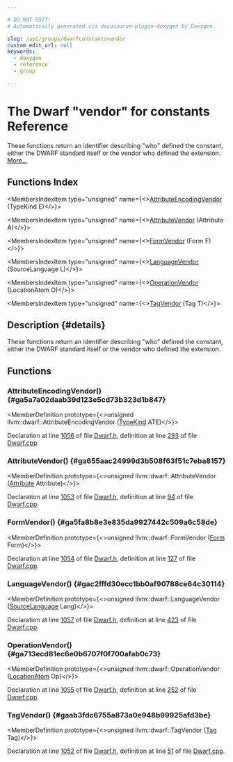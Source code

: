 ```yaml
---

# DO NOT EDIT!
# Automatically generated via docusaurus-plugin-doxygen by Doxygen.

slug: /api/groups/dwarfconstantsvendor
custom_edit_url: null
keywords:
  - doxygen
  - reference
  - group

---
```





# The Dwarf "vendor" for constants Reference

<DoxygenPage pluginConfig={pluginConfig}>

These functions return an identifier describing &quot;who&quot; defined the constant, either the DWARF standard itself or the vendor who defined the extension. <a href="#details">More...</a>

## Functions Index

<MembersIndex>

<MembersIndexItem
  type="unsigned"
  name={<><a href="#ga5a7a02daab39d123e5cd73b323d1b847">AttributeEncodingVendor</a> (TypeKind E)</>}>
</MembersIndexItem>

<MembersIndexItem
  type="unsigned"
  name={<><a href="#ga655aac24999d3b508f63f51c7eba8157">AttributeVendor</a> (Attribute A)</>}>
</MembersIndexItem>

<MembersIndexItem
  type="unsigned"
  name={<><a href="#ga5fa8b8e3e835da9927442c509a6c58de">FormVendor</a> (Form F)</>}>
</MembersIndexItem>

<MembersIndexItem
  type="unsigned"
  name={<><a href="#gac2fffd30ecc1bb0af90788ce64c30114">LanguageVendor</a> (SourceLanguage L)</>}>
</MembersIndexItem>

<MembersIndexItem
  type="unsigned"
  name={<><a href="#ga713ecd81ec6e0b6707f0f700afab0c73">OperationVendor</a> (LocationAtom O)</>}>
</MembersIndexItem>

<MembersIndexItem
  type="unsigned"
  name={<><a href="#gaab3fdc6755a873a0e948b99925afd3be">TagVendor</a> (Tag T)</>}>
</MembersIndexItem>

</MembersIndex>

## Description {#details}

These functions return an identifier describing &quot;who&quot; defined the constant, either the DWARF standard itself or the vendor who defined the extension.

<SectionDefinition>

## Functions

### AttributeEncodingVendor() {#ga5a7a02daab39d123e5cd73b323d1b847}

<MemberDefinition
  prototype={<>unsigned llvm::dwarf::AttributeEncodingVendor (<a href="/docs/api/namespaces/llvm/dwarf/#a3cbae81b76554a92ff2b02baad6931bb">TypeKind</a> ATE)</>}>

Declaration at line <a href="/docs/api/files/include/include/llvm/include/llvm/binaryformat/dwarf-h/#l01056">1056</a> of file <a href="/docs/api/files/include/include/llvm/include/llvm/binaryformat/dwarf-h">Dwarf.h</a>, definition at line <a href="/docs/api/files/lib/lib/binaryformat/dwarf-cpp/#l00293">293</a> of file <a href="/docs/api/files/lib/lib/binaryformat/dwarf-cpp">Dwarf.cpp</a>.
</MemberDefinition>

### AttributeVendor() {#ga655aac24999d3b508f63f51c7eba8157}

<MemberDefinition
  prototype={<>unsigned llvm::dwarf::AttributeVendor (<a href="/docs/api/classes/llvm/attribute">Attribute</a> Attribute)</>}>

Declaration at line <a href="/docs/api/files/include/include/llvm/include/llvm/binaryformat/dwarf-h/#l01053">1053</a> of file <a href="/docs/api/files/include/include/llvm/include/llvm/binaryformat/dwarf-h">Dwarf.h</a>, definition at line <a href="/docs/api/files/lib/lib/binaryformat/dwarf-cpp/#l00094">94</a> of file <a href="/docs/api/files/lib/lib/binaryformat/dwarf-cpp">Dwarf.cpp</a>.
</MemberDefinition>

### FormVendor() {#ga5fa8b8e3e835da9927442c509a6c58de}

<MemberDefinition
  prototype={<>unsigned llvm::dwarf::FormVendor (<a href="/docs/api/namespaces/llvm/dwarf/#a6c06a10ffac779879f6b62a1a904517b">Form</a> Form)</>}>

Declaration at line <a href="/docs/api/files/include/include/llvm/include/llvm/binaryformat/dwarf-h/#l01054">1054</a> of file <a href="/docs/api/files/include/include/llvm/include/llvm/binaryformat/dwarf-h">Dwarf.h</a>, definition at line <a href="/docs/api/files/lib/lib/binaryformat/dwarf-cpp/#l00127">127</a> of file <a href="/docs/api/files/lib/lib/binaryformat/dwarf-cpp">Dwarf.cpp</a>.
</MemberDefinition>

### LanguageVendor() {#gac2fffd30ecc1bb0af90788ce64c30114}

<MemberDefinition
  prototype={<>unsigned llvm::dwarf::LanguageVendor (<a href="/docs/api/namespaces/llvm/dwarf/#a78f32f1cfba451a8c3691f00768da230">SourceLanguage</a> Lang)</>}>

Declaration at line <a href="/docs/api/files/include/include/llvm/include/llvm/binaryformat/dwarf-h/#l01057">1057</a> of file <a href="/docs/api/files/include/include/llvm/include/llvm/binaryformat/dwarf-h">Dwarf.h</a>, definition at line <a href="/docs/api/files/lib/lib/binaryformat/dwarf-cpp/#l00423">423</a> of file <a href="/docs/api/files/lib/lib/binaryformat/dwarf-cpp">Dwarf.cpp</a>.
</MemberDefinition>

### OperationVendor() {#ga713ecd81ec6e0b6707f0f700afab0c73}

<MemberDefinition
  prototype={<>unsigned llvm::dwarf::OperationVendor (<a href="/docs/api/namespaces/llvm/dwarf/#a78e9cb1527edb3cc1d1ee577257b5f0c">LocationAtom</a> Op)</>}>

Declaration at line <a href="/docs/api/files/include/include/llvm/include/llvm/binaryformat/dwarf-h/#l01055">1055</a> of file <a href="/docs/api/files/include/include/llvm/include/llvm/binaryformat/dwarf-h">Dwarf.h</a>, definition at line <a href="/docs/api/files/lib/lib/binaryformat/dwarf-cpp/#l00252">252</a> of file <a href="/docs/api/files/lib/lib/binaryformat/dwarf-cpp">Dwarf.cpp</a>.
</MemberDefinition>

### TagVendor() {#gaab3fdc6755a873a0e948b99925afd3be}

<MemberDefinition
  prototype={<>unsigned llvm::dwarf::TagVendor (<a href="/docs/api/namespaces/llvm/dwarf/#ac94a19fc8c57bf0350fc4e9f45897828">Tag</a> Tag)</>}>

Declaration at line <a href="/docs/api/files/include/include/llvm/include/llvm/binaryformat/dwarf-h/#l01052">1052</a> of file <a href="/docs/api/files/include/include/llvm/include/llvm/binaryformat/dwarf-h">Dwarf.h</a>, definition at line <a href="/docs/api/files/lib/lib/binaryformat/dwarf-cpp/#l00051">51</a> of file <a href="/docs/api/files/lib/lib/binaryformat/dwarf-cpp">Dwarf.cpp</a>.
</MemberDefinition>

</SectionDefinition>

</DoxygenPage>
